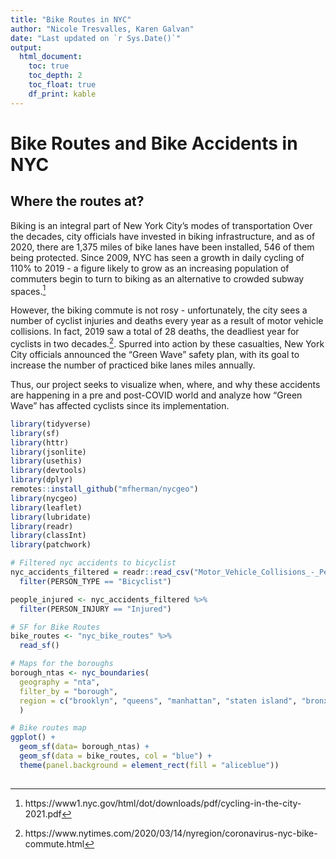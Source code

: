 ```yaml
---
title: "Bike Routes in NYC"
author: "Nicole Tresvalles, Karen Galvan"
date: "Last updated on `r Sys.Date()`"
output:
  html_document:
    toc: true
    toc_depth: 2
    toc_float: true
    df_print: kable
---
```


<!--
Comments in HTML are like this! 
-->

# Bike Routes and Bike Accidents in NYC

## Where the routes at?


Biking is an integral part of New York City's modes of transportation Over the decades, city officials have invested in biking infrastructure, and as of 2020, there are 1,375 miles of bike lanes have been installed, 546 of them being protected. Since 2009, NYC has seen a growth in daily cycling of 110% to 2019 - a figure likely to grow as an increasing population of commuters begin to turn to biking as an alternative to crowded subway spaces.^[https://www1.nyc.gov/html/dot/downloads/pdf/cycling-in-the-city-2021.pdf] 

However, the biking commute is not rosy - unfortunately, the city sees a number of cyclist injuries and deaths every year as a result of motor vehicle collisions. In fact, 2019 saw a total of 28 deaths, the deadliest year for cyclists in two decades.^[https://www.nytimes.com/2020/03/14/nyregion/coronavirus-nyc-bike-commute.html]. Spurred into action by these casualties, New York City officials announced the “Green Wave” safety plan, with its goal to increase the number of practiced bike lanes miles annually. 

Thus, our project seeks to visualize when, where, and why these accidents are happening in a pre and post-COVID world and analyze how "Green Wave" has affected cyclists since its implementation. 

```r
library(tidyverse)
library(sf)
library(httr)
library(jsonlite)
library(usethis)
library(devtools)
library(dplyr)
remotes::install_github("mfherman/nycgeo")
library(nycgeo)
library(leaflet)
library(lubridate)
library(readr)
library(classInt)
library(patchwork)
```



```r
# Filtered nyc accidents to bicyclist
nyc_accidents_filtered = readr::read_csv("Motor_Vehicle_Collisions_-_Person.csv") %>% 
  filter(PERSON_TYPE == "Bicyclist")

people_injured <- nyc_accidents_filtered %>% 
  filter(PERSON_INJURY == "Injured") 

# SF for Bike Routes
bike_routes <- "nyc_bike_routes" %>% 
  read_sf()

# Maps for the boroughs
borough_ntas <- nyc_boundaries(
  geography = "nta",
  filter_by = "borough",
  region = c("brooklyn", "queens", "manhattan", "staten island", "bronx")
  )
```



```r
# Bike routes map
ggplot() +
  geom_sf(data= borough_ntas) +
  geom_sf(data = bike_routes, col = "blue") +
  theme(panel.background = element_rect(fill = "aliceblue"))
  
```

